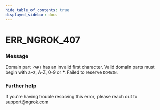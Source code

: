 ```yaml
---
hide_table_of_contents: true
displayed_sidebar: docs
---
```



# ERR_NGROK_407

### Message

Domain part `PART` has an invalid first character. Valid domain parts must begin with a-z, A-Z, 0-9 or \*. Failed to reserve `DOMAIN`.

### Further help

If you're having trouble resolving this error, please reach out to [support@ngrok.com](mailto:support@ngrok.com?subject=Help%20with%20ERR_NGROK_407)

<ErrorDetails error="err_ngrok_407" />
